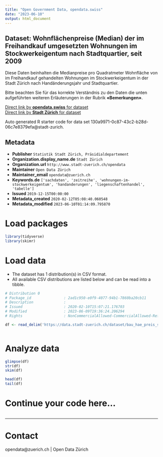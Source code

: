 ```yaml
---
title: "Open Government Data, opendata.swiss"
date: "2023-06-10"
output: html_document
---
```


## Dataset: Wohnflächenpreise (Median) der im Freihandkauf umgesetzten Wohnungen im Stockwerkeigentum nach Stadtquartier, seit 2009


Diese Daten beinhalten die Medianpreise pro Quadratmeter Wohnfläche von im Freihandkauf gehandelten Wohnungen im Stockwerkeigentum in der Stadt Zürich nach Handänderungsjahr und Stadtquartier.

Bitte beachten Sie für das korrekte Verständnis zu den Daten die unten aufgeführten weiteren Erläuterungen in der Rubrik **«Bemerkungen»**.



[Direct link by **opendata.swiss** for dataset](https://opendata.swiss/de/dataset/wohnflachenpreise-median-der-im-freihandkauf-umgesetzten-wohnungen-im-stockwerkeigentum-na-20091)<br>
[Direct link by **Stadt Zürich** for dataset](https://data.stadt-zuerich.ch/dataset/bau_hae_preis_stwe_whg_quartier_seit2009_od5151)

Auto generated R starter code for data set 130a9971-0c87-43c2-b28d-06c7e8379efa@stadt-zurich.

## Metadata

- **Publisher** `Statistik Stadt Zürich, Präsidialdepartement`
- **Organization.display_name.de** `Stadt Zürich`
- **Organization.url** `http://www.stadt-zuerich.ch/opendata`
- **Maintainer** `Open Data Zürich`
- **Maintainer_email** `opendata@zuerich.ch`
- **Keywords.de** `['sachdaten', 'zeitreihe', 'wohnungen-im-stockwerkeigentum', 'handanderungen', 'liegenschaftenhandel', 'tabelle']`
- **Issued** `2019-12-15T00:00:00`
- **Metadata_created** `2020-02-12T05:08:40.060548`
- **Metadata_modified** `2023-06-10T01:14:09.795870`


# Load packages

```r

library(tidyverse)
library(skimr)

```

# Load data

-   The dataset has 1 distribution(s) in CSV format.
-   All available CSV distributions are listed below and can be read into a tibble.

```r

# Distribution 0
# Package_id               : 2ad1c950-e0f9-4077-94b1-7860ba20cb11
# Description              : 
# Issued                   : 2020-02-10T15:07:21.176703
# Modified                 : 2023-06-09T19:36:24.206294
# Rights                   : NonCommercialAllowed-CommercialAllowed-ReferenceNotRequired

df <- read_delim('https://data.stadt-zuerich.ch/dataset/bau_hae_preis_stwe_whg_quartier_seit2009_od5151/download/BAU515OD5151.csv')



```

# Analyze data

```r

glimpse(df)
str(df)
skim(df)

head(df)
tail(df)

```

# Continue your code here...

```r

```

------------------------------------------------------------------------

# Contact

opendata@zuerich.ch | Open Data Zürich
